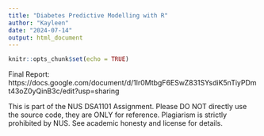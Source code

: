 ```yaml
---
title: "Diabetes Predictive Modelling with R"
author: "Kayleen"
date: "2024-07-14"
output: html_document
---
```


```r
knitr::opts_chunk$set(echo = TRUE)
```

Final Report: https://docs.google.com/document/d/1lr0MtbgF6ESwZ831SYsdiK5nTiyPDmt43oZ0yQinB3c/edit?usp=sharing

This is part of the NUS DSA1101 Assignment. Please DO NOT directly use the source code, they are ONLY for reference. Plagiarism is strictly prohibited by NUS. See academic honesty and license for details.

